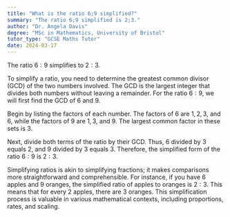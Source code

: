 ```yaml
---
title: "What is the ratio 6;9 simplified?"
summary: "The ratio 6;9 simplified is 2;3."
author: "Dr. Angela Davis"
degree: "MSc in Mathematics, University of Bristol"
tutor_type: "GCSE Maths Tutor"
date: 2024-03-17
---
```


The ratio $6:9$ simplifies to $2:3$.

To simplify a ratio, you need to determine the greatest common divisor (GCD) of the two numbers involved. The GCD is the largest integer that divides both numbers without leaving a remainder. For the ratio $6:9$, we will first find the GCD of $6$ and $9$.

Begin by listing the factors of each number. The factors of $6$ are $1, 2, 3,$ and $6$, while the factors of $9$ are $1, 3,$ and $9$. The largest common factor in these sets is $3$.

Next, divide both terms of the ratio by their GCD. Thus, $6$ divided by $3$ equals $2$, and $9$ divided by $3$ equals $3$. Therefore, the simplified form of the ratio $6:9$ is $2:3$.

Simplifying ratios is akin to simplifying fractions; it makes comparisons more straightforward and comprehensible. For instance, if you have $6$ apples and $9$ oranges, the simplified ratio of apples to oranges is $2:3$. This means that for every $2$ apples, there are $3$ oranges. This simplification process is valuable in various mathematical contexts, including proportions, rates, and scaling.
    